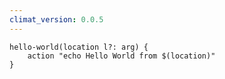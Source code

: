 ```yaml
---
climat_version: 0.0.5
---
```

```clidsl title="optionals.cli"
hello-world(location l?: arg) {
    action "echo Hello World from $(location)"
}
```